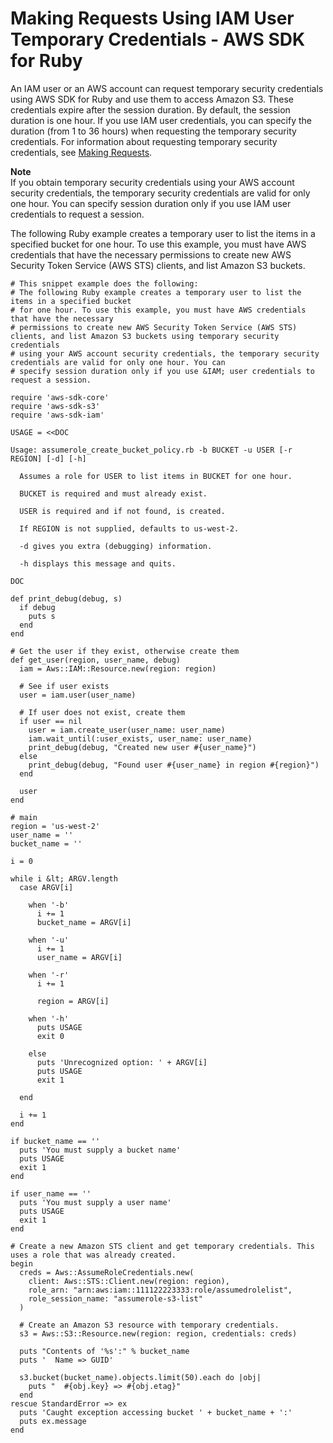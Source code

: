 # Making Requests Using IAM User Temporary Credentials \- AWS SDK for Ruby<a name="AuthUsingTempSessionTokenRuby"></a>

An IAM user or an AWS account can request temporary security credentials using AWS SDK for Ruby and use them to access Amazon S3\. These credentials expire after the session duration\. By default, the session duration is one hour\. If you use IAM user credentials, you can specify the duration \(from 1 to 36 hours\) when requesting the temporary security credentials\. For information about requesting temporary security credentials, see [Making Requests](MakingRequests.md)\.

**Note**  
If you obtain temporary security credentials using your AWS account security credentials, the temporary security credentials are valid for only one hour\. You can specify session duration only if you use IAM user credentials to request a session\.

The following Ruby example creates a temporary user to list the items in a specified bucket for one hour\. To use this example, you must have AWS credentials that have the necessary permissions to create new AWS Security Token Service \(AWS STS\) clients, and list Amazon S3 buckets\.

```
# This snippet example does the following:
# The following Ruby example creates a temporary user to list the items in a specified bucket
# for one hour. To use this example, you must have AWS credentials that have the necessary
# permissions to create new AWS Security Token Service (AWS STS) clients, and list Amazon S3 buckets using temporary security credentials 
# using your AWS account security credentials, the temporary security credentials are valid for only one hour. You can
# specify session duration only if you use &IAM; user credentials to request a session.

require 'aws-sdk-core'
require 'aws-sdk-s3'
require 'aws-sdk-iam'

USAGE = <<DOC

Usage: assumerole_create_bucket_policy.rb -b BUCKET -u USER [-r REGION] [-d] [-h]

  Assumes a role for USER to list items in BUCKET for one hour.

  BUCKET is required and must already exist.

  USER is required and if not found, is created.

  If REGION is not supplied, defaults to us-west-2.

  -d gives you extra (debugging) information.

  -h displays this message and quits.

DOC

def print_debug(debug, s)
  if debug
    puts s
  end
end

# Get the user if they exist, otherwise create them
def get_user(region, user_name, debug)
  iam = Aws::IAM::Resource.new(region: region)

  # See if user exists
  user = iam.user(user_name)

  # If user does not exist, create them
  if user == nil
    user = iam.create_user(user_name: user_name)
    iam.wait_until(:user_exists, user_name: user_name)
    print_debug(debug, "Created new user #{user_name}")
  else
    print_debug(debug, "Found user #{user_name} in region #{region}")
  end

  user
end

# main
region = 'us-west-2'
user_name = ''
bucket_name = ''

i = 0

while i &lt; ARGV.length
  case ARGV[i]

    when '-b'
      i += 1
      bucket_name = ARGV[i]

    when '-u'
      i += 1
      user_name = ARGV[i]

    when '-r'
      i += 1

      region = ARGV[i]

    when '-h'
      puts USAGE
      exit 0

    else
      puts 'Unrecognized option: ' + ARGV[i]
      puts USAGE
      exit 1

  end

  i += 1
end

if bucket_name == ''
  puts 'You must supply a bucket name'
  puts USAGE
  exit 1
end

if user_name == ''
  puts 'You must supply a user name'
  puts USAGE
  exit 1
end

# Create a new Amazon STS client and get temporary credentials. This uses a role that was already created.
begin
  creds = Aws::AssumeRoleCredentials.new(
    client: Aws::STS::Client.new(region: region),
    role_arn: "arn:aws:iam::111122223333:role/assumedrolelist",
    role_session_name: "assumerole-s3-list"
  )

  # Create an Amazon S3 resource with temporary credentials.
  s3 = Aws::S3::Resource.new(region: region, credentials: creds)

  puts "Contents of '%s':" % bucket_name
  puts '  Name => GUID'

  s3.bucket(bucket_name).objects.limit(50).each do |obj|
    puts "  #{obj.key} => #{obj.etag}"
  end
rescue StandardError => ex
  puts 'Caught exception accessing bucket ' + bucket_name + ':'
  puts ex.message
end
```